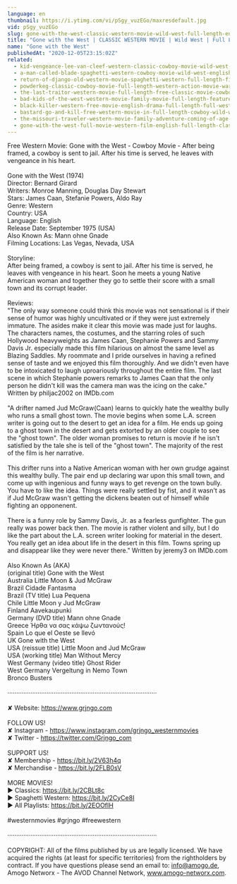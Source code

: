 ```yaml
---
language: en
thumbnail: https://i.ytimg.com/vi/pSgy_vuzEGo/maxresdefault.jpg
vid: pSgy_vuzEGo
slug: gone-with-the-west-classic-western-movie-wild-west-full-length-english
title: "Gone with the West | CLASSIC WESTERN MOVIE | Wild West | Full Length | English"
name: "Gone with the West"
publishedAt: "2020-12-05T23:15:02Z"
related:
  - kid-vengeance-lee-van-cleef-western-classic-cowboy-movie-wild-west-american-westerns
  - a-man-called-blade-spaghetti-western-cowboy-movie-wild-west-english
  - return-of-django-old-western-movie-spaghetti-western-full-length-film-wild-west
  - powderkeg-classic-cowboy-movie-full-length-western-action-movie-war-english
  - the-last-traitor-western-movie-full-length-free-classic-movie-cowboys-wild-west-films
  - bad-kids-of-the-west-western-movie-family-movie-full-length-feature-film-old-cowboy-film
  - black-killer-western-free-movie-english-drama-full-length-full-western-film
  - bastard-go-and-kill-free-western-movie-in-full-length-cowboy-wild-west-film
  - the-missouri-traveler-western-movie-family-adventure-coming-of-age-english-free-movie-full
  - gone-with-the-west-full-movie-western-film-english-full-length-classic-movie-watchfree
---
```


Free Western Movie: Gone with the West - Cowboy Movie - After being framed, a cowboy is sent to jail. After his time is served, he leaves with vengeance in his heart.<br />
<br />
Gone with the West (1974)<br />
Director: Bernard Girard<br />
Writers: Monroe Manning, Douglas Day Stewart <br />
Stars: James Caan, Stefanie Powers, Aldo Ray<br />
Genre: Western<br />
Country: USA<br />
Language: English<br />
Release Date: September 1975 (USA) <br />
Also Known As: Mann ohne Gnade <br />
Filming Locations: Las Vegas, Nevada, USA<br />
<br />
Storyline:<br />
After being framed, a cowboy is sent to jail. After his time is served, he leaves with vengeance in his heart. Soon he meets a young Native American woman and together they go to settle their score with a small town and its corrupt leader.<br />
<br />
Reviews:<br />
"The only way someone could think this movie was not sensational is if their sense of humor was highly uncultivated or if they were just extremely immature. The asides make it clear this movie was made just for laughs. The characters names, the costumes, and the starring roles of such Hollywood heavyweights as James Caan, Stephanie Powers and Sammy Davis Jr. especially made this film hilarious on almost the same level as Blazing Saddles. My roommate and I pride ourselves in having a refined sense of taste and we enjoyed this film thoroughly. And we didn't even have to be intoxicated to laugh uproariously throughout the entire film. The last scene in which Stephanie powers remarks to James Caan that the only person he didn't kill was the camera man was the icing on the cake." Written by philjac2002 on IMDb.com <br />
<br />
"A drifter named Jud McGraw(Caan) learns to quickly hate the wealthy bully who runs a small ghost town. The movie begins when some L.A. screen writer is going out to the desert to get an idea for a film. He ends up going to a ghost town in the desert and gets extorted by an older couple to see the "ghost town". The older woman promises to return is movie if he isn't satisfied by the tale she is tell of the "ghost town". The majority of the rest of the film is her narrative.<br />
<br />
This drifter runs into a Native American woman with her own grudge against this wealthy bully. The pair end up declaring war upon this small town, and come up with ingenious and funny ways to get revenge on the town bully. You have to like the idea. Things were really settled by fist, and it wasn't as if Jud McGraw wasn't getting the dickens beaten out of himself while fighting an opponenent.<br />
<br />
There is a funny role by Sammy Davis, Jr. as a fearless gunfighter. The gun really was power back then. The movie is rather violent and silly, but I do like the part about the L.A. screen writer looking for material in the desert. You really get an idea about life in the desert in this film. Towns spring up and disappear like they were never there." Written by jeremy3 on IMDb.com <br />
<br />
Also Known As (AKA)<br />
(original title) Gone with the West<br />
Australia Little Moon & Jud McGraw<br />
Brazil Cidade Fantasma<br />
Brazil (TV title) Lua Pequena<br />
Chile Little Moon y Jud McGraw<br />
Finland Aavekaupunki<br />
Germany (DVD title) Mann ohne Gnade<br />
Greece Ήρθα να σας κάψω ζωντανούς!<br />
Spain Lo que el Oeste se llevó<br />
UK Gone with the West<br />
USA (reissue title) Little Moon and Jud McGraw<br />
USA (working title) Man Without Mercy<br />
West Germany (video title) Ghost Rider<br />
West Germany Vergeltung in Nemo Town<br />
Bronco Busters<br />
<br />
····················································································<br />
<br />
✘ Website: https://www.grjngo.com<br />
<br />
FOLLOW US!<br />
✘ Instagram - https://www.instagram.com/grjngo_westernmovies<br />
✘ Twitter - https://twitter.com/Grjngo_com<br />
<br />
SUPPORT US!<br />
✘ Membership - https://bit.ly/2V63h4q<br />
✘ Merchandise - https://bit.ly/2FLB0sV<br />
<br />
MORE MOVIES! <br />
► Classics: https://bit.ly/2CBLt8c <br />
► Spaghetti Western: https://bit.ly/2CyCe8I <br />
► All Playlists: https://bit.ly/2EOOfIH <br />
<br />
#westernmovies #grjngo #freewestern<br />
<br />
····················································································<br />
<br />
COPYRIGHT: All of the films published by us are legally licensed. We have acquired the rights (at least for specific territories) from the rightholders by contract. If you have questions please send an email to: info@amogo.de, Amogo Networx - The AVOD Channel Network, www.amogo-networx.com.